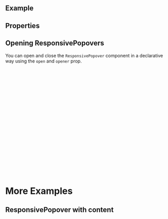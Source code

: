
<Meta of={ComponentStories} />

<DocsHeader since="0.9.0" />

<br />

## Example

<Canvas of={ComponentStories.Default} />

## Properties

<ControlsWithNote of={ComponentStories.Default} />

## Opening ResponsivePopovers

You can open and close the `ResponsivePopover` component in a declarative way using the `open` and `opener` prop.

```jsx
const MyComponentWithPopover = () => {
  const [popoverIsOpen, setPopoverIsOpen] = useState(false);
  return (
    <>
      <Button
        id={'openPopoverBtn'}
        onClick={() => {
          setPopoverIsOpen(true);
        }}
      >
        Open Popover
      </Button>
      <ResponsivePopover
        opener={'openPopoverBtn'}
        open={popoverIsOpen}
        onClose={() => {
          setPopoverIsOpen(false);
        }}
      />
    </>
  );
};
```

# More Examples

## ResponsivePopover with content

<Canvas of={ComponentStories.WithContent} />

<Footer />
